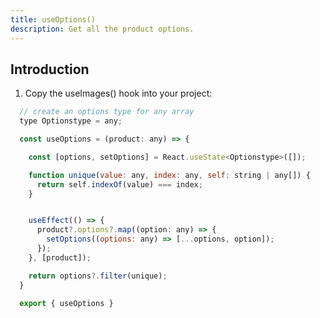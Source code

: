 ```yaml
---
title: useOptions()
description: Get all the product options.
---
```


## Introduction

1. Copy the useImages() hook into your project:

```jsx
  // create an options type for any array
  type Optionstype = any;

  const useOptions = (product: any) => {

    const [options, setOptions] = React.useState<Optionstype>([]);

    function unique(value: any, index: any, self: string | any[]) {
      return self.indexOf(value) === index;
    }


    useEffect(() => {
      product?.options?.map((option: any) => {
        setOptions((options: any) => [...options, option]);
      });
    }, [product]);

    return options?.filter(unique);
  }

  export { useOptions }
```
